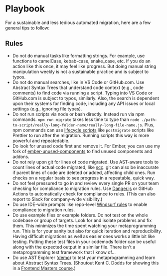 # Playbook

For a sustainable and less tedious automated migration, here are a few general tips to follow:

## Rules

- Do not do manual tasks like formatting strings. For example, use functions to camelCase, kebab-case, snake_case, etc. If you do an action like this once, it may feel like progress. But doing manual string manipulation weekly is not a sustainable practice and is subject to typos. 
- Do not do manual searches, like in VS Code or GitHub.com. Use Abstract Syntax Trees that understand code context (e.g., code comments) to find code via running a script. Typing into VS Code or GitHub.com is subject to typos, similarly. Also, the search is dependent upon their systems for finding code, including any API issues or local settings (e.g., ignoring file types). 
- Do not run scripts via node or bash directly. Instead run via npm commands. `npm run migrate` takes less time to type than `node ./path-to-script/really-long-folder-name/really-long-file-name.js`. Plus, npm commands can use [lifecycle scripts](https://docs.npmjs.com/cli/v8/using-npm/scripts#life-cycle-scripts) like `postmigrate` scripts like Prettier to run after the migration. Running scripts this way is more powerful and repeatedable.
- Do look for unused code first and remove it. For Ember, you can use my fork of [ember-unused-components](https://github.com/JackHowa/ember-unused-components) to find unused components and addons. 
- Do not rely upon git for lines of code migrated. Use AST-aware tools to count lines of actual code migrated, like [scc](https://github.com/boyter/scc). git can also be inaccurate if parent lines of code are deleted or added, affecting child ones. Run checks on a regular basis to see progress in a repeatable, quick way. 
- Do not feel pressured to go in and review every single PR on your team checking for compliance to migration rules. Use [Danger.js](https://danger.systems/js/) or GitHub Actions to automatically check for compliance to rules. (This can also report to Slack for company-wide visibility.)
- Do use IDE-wide prompts like repo-level [Windsurf rules](https://windsurf.com/editor/directory) to enable compliance to migration rules.
- Do use example files or example folders. Do not test on the whole codebase or group of targets. Look for and isolate problems and fix them. This minimizes the time spent watching your metaprogramming run. This is for your sanity but also for quick iteration and reproducibility. Having difficult migrations as well as easier ones works a little bit like testing. Putting these test files in your codemods folder can be useful along with the expected output in a similar file. There isn't a metaprogramming test framework that I know of...
- Do use AST Explorer ([demo](https://astexplorer.net/)) to test your metaprogramming and learn about Abstract Syntax Trees. (Shoutout Kent C. Dodds for showing this in a [Frontend Masters course](https://frontendmasters.com/courses/linting-asts/).)